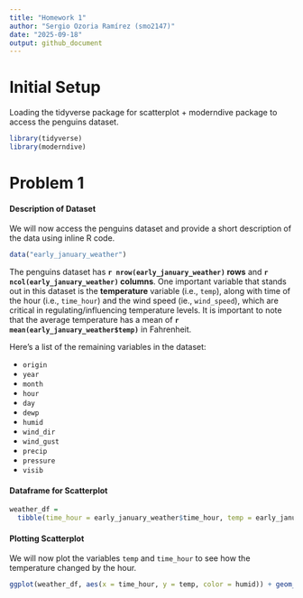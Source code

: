 ```yaml
---
title: "Homework 1"
author: "Sergio Ozoria Ramírez (smo2147)"
date: "2025-09-18"
output: github_document
---
```


# Initial Setup

Loading the tidyverse package for scatterplot + moderndive package to access the penguins dataset.

```r
library(tidyverse)
library(moderndive)
```

# Problem 1

#### Description of Dataset

We will now access the penguins dataset and provide a short description of the data using inline R code.

```r
data("early_january_weather")
```

The penguins dataset has **`r nrow(early_january_weather)` rows** and **`r ncol(early_january_weather)` columns**. One important variable that stands out in this dataset is the **temperature** variable (i.e., `temp`), along with time of the hour (i.e., `time_hour`) and the wind speed (ie., `wind_speed`), which are critical in regulating/influencing temperature levels. It is important to note that the average temperature has a mean of **`r mean(early_january_weather$temp)`** in Fahrenheit. 

Here's a list of the remaining variables in the dataset:

* `origin`
* `year`
* `month`
* `hour`
* `day`
* `dewp`
* `humid`
* `wind_dir`
* `wind_gust`
* `precip`
* `pressure`
* `visib`

#### Dataframe for Scatterplot

```r
weather_df =
  tibble(time_hour = early_january_weather$time_hour, temp = early_january_weather$temp, humid = early_january_weather$humid)
```

#### Plotting Scatterplot

We will now plot the variables `temp` and `time_hour` to see how the temperature changed by the hour.

```r
ggplot(weather_df, aes(x = time_hour, y = temp, color = humid)) + geom_point() + labs(x = "Month & Time", y = "Temperature (Fahrenheit)", color = "Humidity (%)")
```

